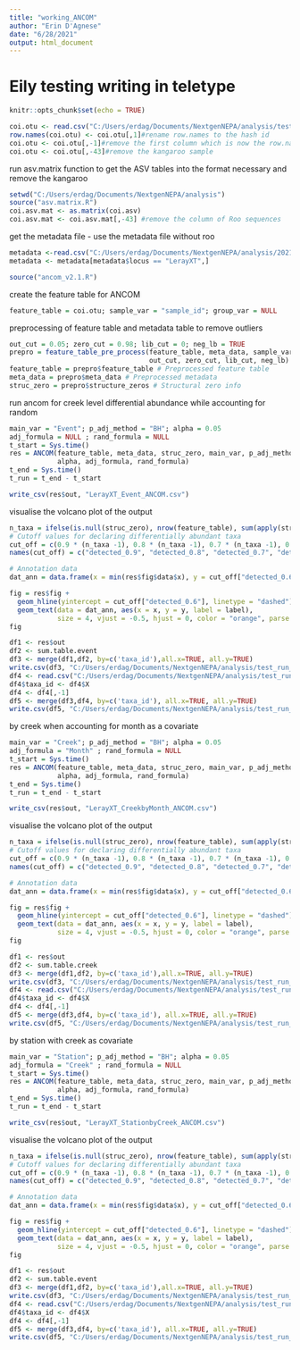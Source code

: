 ```yaml
---
title: "working_ANCOM"
author: "Erin D'Agnese"
date: "6/28/2021"
output: html_document
---
```


# Eily testing writing in teletype

```r
knitr::opts_chunk$set(echo = TRUE)
```

```r
coi.otu <- read.csv("C:/Users/erdag/Documents/NextgenNEPA/analysis/test_run_20210527/LerayXT.besthit.OTUtable.csv", header=T, check.names=FALSE)
row.names(coi.otu) <- coi.otu[,1]#rename row.names to the hash id
coi.otu <- coi.otu[,-1]#remove the first column which is now the row.name
coi.otu <- coi.otu[,-43]#remove the kangaroo sample

```

run asv.matrix function to get the ASV tables into the format necessary and remove the kangaroo
```r
setwd("C:/Users/erdag/Documents/NextgenNEPA/analysis")
source("asv.matrix.R")
coi.asv.mat <- as.matrix(coi.asv)
coi.asv.mat <- coi.asv.mat[,-43] #remove the column of Roo sequences
```


get the metadata file - use the metadata file without roo
```r
metadata <-read.csv("C:/Users/erdag/Documents/NextgenNEPA/analysis/20210528_testseq_creek_metadata_noRoo.csv",  row.names=1, header=T)
metadata <- metadata[metadata$locus == "LerayXT",]
```


```r
source("ancom_v2.1.R")
```

create the feature table for ANCOM

```r
feature_table = coi.otu; sample_var = "sample_id"; group_var = NULL
```

preprocessing of feature table and metadata table to remove outliers
```r
out_cut = 0.05; zero_cut = 0.98; lib_cut = 0; neg_lb = TRUE
prepro = feature_table_pre_process(feature_table, meta_data, sample_var, group_var,
                                   out_cut, zero_cut, lib_cut, neg_lb)
feature_table = prepro$feature_table # Preprocessed feature table
meta_data = prepro$meta_data # Preprocessed metadata
struc_zero = prepro$structure_zeros # Structural zero info
```


run ancom for creek level differential abundance while accounting for random
```r
main_var = "Event"; p_adj_method = "BH"; alpha = 0.05
adj_formula = NULL ; rand_formula = NULL
t_start = Sys.time()
res = ANCOM(feature_table, meta_data, struc_zero, main_var, p_adj_method,
            alpha, adj_formula, rand_formula)
t_end = Sys.time()
t_run = t_end - t_start

write_csv(res$out, "LerayXT_Event_ANCOM.csv")
```

visualise the volcano plot of the output

```r
n_taxa = ifelse(is.null(struc_zero), nrow(feature_table), sum(apply(struc_zero, 1, sum) == 0))
# Cutoff values for declaring differentially abundant taxa
cut_off = c(0.9 * (n_taxa -1), 0.8 * (n_taxa -1), 0.7 * (n_taxa -1), 0.6 * (n_taxa -1))
names(cut_off) = c("detected_0.9", "detected_0.8", "detected_0.7", "detected_0.6")

# Annotation data
dat_ann = data.frame(x = min(res$fig$data$x), y = cut_off["detected_0.6"], label = "W[0.6]")

fig = res$fig +
  geom_hline(yintercept = cut_off["detected_0.6"], linetype = "dashed") +
  geom_text(data = dat_ann, aes(x = x, y = y, label = label),
            size = 4, vjust = -0.5, hjust = 0, color = "orange", parse = TRUE)
fig
```

```r
df1 <- res$out
df2 <- sum.table.event
df3 <- merge(df1,df2, by=c('taxa_id'),all.x=TRUE, all.y=TRUE)
write.csv(df3, "C:/Users/erdag/Documents/NextgenNEPA/analysis/test_run_20210527/LerayBesthit.even.ANCOM.sums.mapped.csv", row.names = FALSE)
df4 <- read.csv("C:/Users/erdag/Documents/NextgenNEPA/analysis/test_run_20210527/LerayXT.taxon.TAXtable.csv", header = T)
df4$taxa_id <- df4$X
df4 <- df4[,-1]
df5 <- merge(df3,df4, by=c('taxa_id'), all.x=TRUE, all.y=TRUE)
write.csv(df5, "C:/Users/erdag/Documents/NextgenNEPA/analysis/test_run_20210527/LerayBesthit.event.ANCOM.sums.mapped.withtaxa.csv", row.names = FALSE)
```


by creek when accounting for month as a covariate
```r
main_var = "Creek"; p_adj_method = "BH"; alpha = 0.05
adj_formula = "Month" ; rand_formula = NULL
t_start = Sys.time()
res = ANCOM(feature_table, meta_data, struc_zero, main_var, p_adj_method,
            alpha, adj_formula, rand_formula)
t_end = Sys.time()
t_run = t_end - t_start

write_csv(res$out, "LerayXT_CreekbyMonth_ANCOM.csv")
```

visualise the volcano plot of the output

```r
n_taxa = ifelse(is.null(struc_zero), nrow(feature_table), sum(apply(struc_zero, 1, sum) == 0))
# Cutoff values for declaring differentially abundant taxa
cut_off = c(0.9 * (n_taxa -1), 0.8 * (n_taxa -1), 0.7 * (n_taxa -1), 0.6 * (n_taxa -1))
names(cut_off) = c("detected_0.9", "detected_0.8", "detected_0.7", "detected_0.6")

# Annotation data
dat_ann = data.frame(x = min(res$fig$data$x), y = cut_off["detected_0.6"], label = "W[0.6]")

fig = res$fig +
  geom_hline(yintercept = cut_off["detected_0.6"], linetype = "dashed") +
  geom_text(data = dat_ann, aes(x = x, y = y, label = label),
            size = 4, vjust = -0.5, hjust = 0, color = "orange", parse = TRUE)
fig
```

```r
df1 <- res$out
df2 <- sum.table.creek
df3 <- merge(df1,df2, by=c('taxa_id'),all.x=TRUE, all.y=TRUE)
write.csv(df3, "C:/Users/erdag/Documents/NextgenNEPA/analysis/test_run_20210527/LerayBesthit.CreekbyMonth.ANCOM.sums.mapped.csv", row.names = FALSE)
df4 <- read.csv("C:/Users/erdag/Documents/NextgenNEPA/analysis/test_run_20210527/LerayXT.taxon.TAXtable.csv", header = T)
df4$taxa_id <- df4$X
df4 <- df4[,-1]
df5 <- merge(df3,df4, by=c('taxa_id'), all.x=TRUE, all.y=TRUE)
write.csv(df5, "C:/Users/erdag/Documents/NextgenNEPA/analysis/test_run_20210527/LerayBesthit.CreekbyMonth.ANCOM.sums.mapped.withtaxa.csv", row.names = FALSE)
```

by station with creek as covariate
```r
main_var = "Station"; p_adj_method = "BH"; alpha = 0.05
adj_formula = "Creek" ; rand_formula = NULL
t_start = Sys.time()
res = ANCOM(feature_table, meta_data, struc_zero, main_var, p_adj_method,
            alpha, adj_formula, rand_formula)
t_end = Sys.time()
t_run = t_end - t_start

write_csv(res$out, "LerayXT_StationbyCreek_ANCOM.csv")
```

visualise the volcano plot of the output

```r
n_taxa = ifelse(is.null(struc_zero), nrow(feature_table), sum(apply(struc_zero, 1, sum) == 0))
# Cutoff values for declaring differentially abundant taxa
cut_off = c(0.9 * (n_taxa -1), 0.8 * (n_taxa -1), 0.7 * (n_taxa -1), 0.6 * (n_taxa -1))
names(cut_off) = c("detected_0.9", "detected_0.8", "detected_0.7", "detected_0.6")

# Annotation data
dat_ann = data.frame(x = min(res$fig$data$x), y = cut_off["detected_0.6"], label = "W[0.6]")

fig = res$fig +
  geom_hline(yintercept = cut_off["detected_0.6"], linetype = "dashed") +
  geom_text(data = dat_ann, aes(x = x, y = y, label = label),
            size = 4, vjust = -0.5, hjust = 0, color = "orange", parse = TRUE)
fig
```

```r
df1 <- res$out
df2 <- sum.table.event
df3 <- merge(df1,df2, by=c('taxa_id'),all.x=TRUE, all.y=TRUE)
write.csv(df3, "C:/Users/erdag/Documents/NextgenNEPA/analysis/test_run_20210527/LerayBesthit.CreekbyStation.ANCOM.sums.mapped.csv", row.names = FALSE)
df4 <- read.csv("C:/Users/erdag/Documents/NextgenNEPA/analysis/test_run_20210527/LerayXT.taxon.TAXtable.csv", header = T)
df4$taxa_id <- df4$X
df4 <- df4[,-1]
df5 <- merge(df3,df4, by=c('taxa_id'), all.x=TRUE, all.y=TRUE)
write.csv(df5, "C:/Users/erdag/Documents/NextgenNEPA/analysis/test_run_20210527/LerayBesthit.CreekbyStation.ANCOM.sums.mapped.withtaxa.csv", row.names = FALSE)
```
